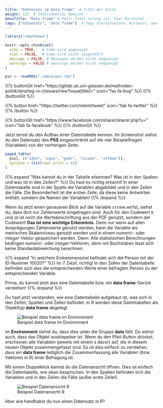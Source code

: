 ```yaml
---
title: "Datensatz im Data frame"  # Titel der Seite
weight: 112  # Individuelles Gewicht 
menuTitle: "Data frame" # Falls Titel zulang ist, hier Kurztitel
tags: ["datensatz", "data frame"]  # Tags hiereinsetzen; Kurzwort, was auf der Seite passsiert
---
```


```r
library("rmarkdown")

knitr::opts_chunk$set(
  echo = TRUE,   # Code wird angezeigt
  eval = FALSE,  # Code wird nicht ausgeführt
  message = FALSE, # Messages werden nicht angezeigt
  warnings = FALSE # warnings werden nicht angezeigt
)

pss <- readRDS("./data/pss.rds")   
```

{{% buttonGit href=\"https\:\/\/gitlab.ub.uni-giessen.de\/methoden-politik\/einstieg-in-r\/issues\/new?issue[title]=\" icon=\"fas fa-bug\" %}} {{% /buttonGit %}} 

{{% button href=\"https\:\/\/twitter.com\/intent\/tweet\" icon=\"fab fa-twitter\" %}} {{% /button %}}

{{% buttonGit href=\"https\:\/\/www.facebook.com\/sharer\/sharer.php?u=\" icon=\"fab fa-facebook\" %}} {{% /buttonGit %}}

Jetzt lernst du den Aufbau einer Datentabelle kennen. Im Screenshot siehst du den Datensatz des **PSS** eingeschränkt auf die vier Beispielfragen (Variablen) von der vorherigen Seite. 

```r
paged_table(
  pss[, c("idno", "agea", "gndr", "income", "stfdem")],
  options = list(rows.print = 15)
)
```

{{% expand \"Was kannst du in der Tabelle erkennen? Was ist in den Spalten und was ist in den Zeilen?\" %}}
Du hast es richtig erkannt! In einer Datentabelle sind in der Spalte die Variablen abgebildet und in den Zeilen die Fälle. Die Besonderheit ist die ersten Zeile, da diese keine Antworten enthält, sondern die Namen der Variablen!
{{% /expand %}}

Wenn du jetzt einen genaueren Blick auf die Variable `stfdem` wirfst, siehst du, dass dort nur Zahlenwerte eingetragen sind. Auch für den Codewert `0` und `10` ist nicht die Wertebeschriftung aus der PDF genutzt, sondern der Codewert! **Das ist eine wichtige Erkenntnis.** Denn nur wenn auf allen Ausprägungen Zahlenwerte genutzt werden, kann die Variable als metrisches Skalenniveau genutzt werden und in einem *numeric*- oder *integer*-Vektor gespeichert werden. Denn: Alle statistischen Berechnungen bedingen *numeric*- oder *integer*-Vektoren, denn mit Buchstaben lässt sich keine Standardabweichung berechnen. 


{{% expand \"In welchem Einkommensziel befindet sich die Person mit der ID-Nummer 10020?\" %}}
Im 7. Dezil, richtig! In den Zellen der Datentabelle befinden sich also die entsprechenden Werte einer befragten Person zu der entsprechenden Variable. 

Prima, du kannst jetzt also eine Datentabelle bzw. ein **data frame**-Gerüst verstehen!
{{% /expand %}}

Du hast jetzt verstanden, wie eine Datentabelle aufgebaut ist, was sich in den Zeilen, Spalten und Zellen befindet. In R werden diese Datentabellen als Objekttyp **data frame** abgelegt. 

![Beispiel data frame im Environment](../img/df1.png)

Im **Environment** siehst du, dass dies unter die Gruppe **data** fällt. Du siehst auch, dass das Objekt *ausklappbar* ist. Wenn du den Pfeil-Button drückst, erscheinen alle Variablen (jeweils mit einem `$` davor) auf, die in diesem neuem Objekt zusammengefasst sind. Es ist also einfach zu verstehen, dass ein **data frame** lediglich die Zusammenfassung alle Variablen (bzw. Vektoren in R) einer Befragung ist. 

Mit einem Doppelklick kannst du die Datenansicht öffnen. Dies ist einfach die Datentabelle, wie oben besprochen. In den Spalten befinden sich die Variablen und in den Zeilen die Fälle (außer erste Zeile!).

![Beispiel Datenansicht R](../img/df3.png)

Aber wie handhabst du nun einen Datensatz in R?